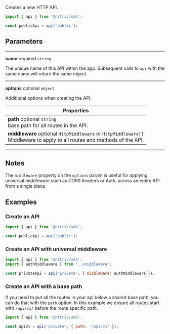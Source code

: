 Creates a new HTTP API.

```javascript
import { api } from '@nitric/sdk';

const publicApi = api('public');
```

## Parameters

---

**name** required `string`

The unique name of this API within the app. Subsequent calls to `api` with the same name will return the same object.

---

**options** optional `object`

Additional options when creating the API.

| Properties                                                                                                                     |
| ------------------------------------------------------------------------------------------------------------------------------ |
| **path** optional `string` <br/> base path for all routes in the API.                                                          |
| **middleware** optional `HttpMiddleware` or `HttpMiddleware[]` <br/> Middleware to apply to all routes and methods of the API. |

---

## Notes

The `middleware` property on the `options` param is useful for applying universal middleware such as CORS headers or Auth, across an entire API from a single place.

## Examples

### Create an API

```javascript
import { api } from '@nitric/sdk';

const publicApi = api('public');
```

### Create an API with universal middleware

```javascript
import { api } from '@nitric/sdk';
import { authMiddleware } from '../middleware';

const privateApi = api('private', { middleware: authMiddleware });
```

### Create an API with a base path

If you need to put all the routes in your api below a shared base path, you can do that with the `path` option. In this example we ensure all routes start with `/api/v1/` before the route specific path.

```javascript
import { api } from '@nitric/sdk';

const apiV1 = api('private', { path: '/api/v1' });
```
